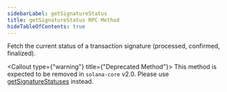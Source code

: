 ```yaml
---
sidebarLabel: getSignatureStatus
title: getSignatureStatus RPC Method
hideTableOfContents: true
---
```


Fetch the current status of a transaction signature (processed, confirmed,
finalized).

<Callout type={"warning"} title={"Deprecated Method"}>
  This method is expected to be removed in `solana-core` v2.0. Please use
  [getSignatureStatuses](/docs/rpc/http/getSignatureStatuses) instead.
</Callout>
